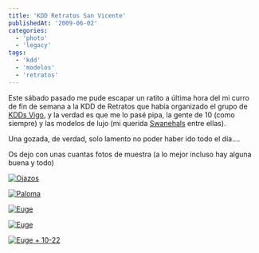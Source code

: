 ```yaml
---
title: 'KDD Retratos San Vicente'
publishedAt: '2009-06-02'
categories:
  - 'photo'
  - 'legacy'
tags:
  - 'kdd'
  - 'modelos'
  - 'retratos'
---
```


Este sábado pasado me pude escapar un ratito a última hora del mi curro de fin de semana a la KDD de Retratos que había organizado el grupo de [KDDs Vigo](http://www.flickr.com/groups/fotosvigo/), y la verdad es que me lo pasé pipa, la gente de 10 (como siempre) y las modelos de lujo (mi querida [Swanehals](http://swanehals.wordpress.com/) entre ellas).

Una gozada, de verdad, solo lamento no poder haber ido todo el día....

Os dejo con unas cuantas fotos de muestra (a lo mejor incluso hay alguna buena y todo)

[![Ojazos](http://farm4.static.flickr.com/3588/3586735201_64efafbb2c.jpg)](http://www.flickr.com/photos/ryck/3586735201/ 'Ojazos by ℜick, on Flickr')

[![Paloma](http://farm4.static.flickr.com/3606/3583849200_00fac87801.jpg)](http://www.flickr.com/photos/ryck/3583849200/ 'Paloma by ℜick, on Flickr')

[![Euge](http://farm4.static.flickr.com/3315/3582913075_fd64bbb215.jpg)](http://www.flickr.com/photos/ryck/3582913075/ 'Euge by ℜick, on Flickr')

[![Euge](http://farm4.static.flickr.com/3372/3583754404_e39abbcd19.jpg)](http://www.flickr.com/photos/ryck/3583754404/ 'Euge by ℜick, on Flickr')

[![Euge + 10-22](http://farm4.static.flickr.com/3333/3583000307_43b3207abb.jpg)](http://www.flickr.com/photos/ryck/3583000307/ 'Euge + 10-22 by ℜick, on Flickr')
